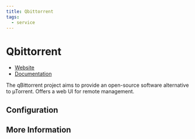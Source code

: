 ```yaml
---
title: Qbittorrent
tags:
  - service
---
```


# Qbittorrent

- [Website](https://www.qbittorrent.org/)
- [Documentation](https://github.com/qbittorrent/qBittorrent/wiki/)

The qBittorrent project aims to provide an open-source software alternative to µTorrent. Offers a web UI for remote management.

## Configuration

## More Information
